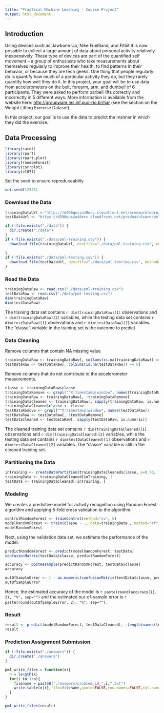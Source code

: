 ```yaml
---
title: "Practical Machine Learning - Course Project"
output: html_document
---
```


## Introduction  
Using devices such as Jawbone Up, Nike FuelBand, and Fitbit it is now possible to collect a large amount of data about personal activity relatively inexpensively. These type of devices are part of the quantified self movement – a group of enthusiasts who take measurements about themselves regularly to improve their health, to find patterns in their behavior, or because they are tech geeks. One thing that people regularly do is quantify how much of a particular activity they do, but they rarely quantify how well they do it. In this project, your goal will be to use data from accelerometers on the belt, forearm, arm, and dumbell of 6 participants. They were asked to perform barbell lifts correctly and incorrectly in 5 different ways. More information is available from the website here: [http://groupware.les.inf.puc-rio.br/har](http://groupware.les.inf.puc-rio.br/har) (see the section on the Weight Lifting Exercise Dataset).


In this project, our goal is to use the data to predict the manner in which they did the exercise.


## Data Processing  
```r
library(caret)
library(rpart)
library(rpart.plot)
library(randomForest)
library(corrplot)
library(e1071)
```
Set the seed to ensure reproduceablity
```r
set.seed(12345)
```

### Download the Data
```r
trainingDataUrl <-"https://d396qusza40orc.cloudfront.net/predmachlearn/pml-training.csv"
testDataUrl <- "https://d396qusza40orc.cloudfront.net/predmachlearn/pml-testing.csv"

if (!file.exists("./data")) {
  dir.create("./data")
}
if (!file.exists("./data/pml-training.csv")) {
  download.file(trainingDataUrl, destfile="./data/pml-training.csv", method="curl")
  
}
if (!file.exists("./data/pml-testing.csv")) {
  download.file(testDataUrl, destfile="./data/pml-testing.csv", method="curl")
}
```

### Read the Data
```r
trainingDataRaw <- read.csv("./data/pml-training.csv")
testDataRaw <- read.csv("./data/pml-testing.csv")
dim(trainingDataRaw)
dim(testDataRaw)
```
The training data set contains `r dim(trainingDataRaw)[1]` observations and `r dim(trainingDataRaw)[2]` variables, while the testing data set contains `r dim(testDataRaw)[1]` observations and `r dim(testDataRaw)[2]` variables. The "classe" variable in the training set is the outcome to predict. 

### Data Cleaning
Remove columns that contain NA missing value
```r
trainingDataRaw <- trainingDataRaw[, colSums(is.na(trainingDataRaw)) == 0] 
testDataRaw <- testDataRaw[, colSums(is.na(testDataRaw)) == 0] 
```
Remove columns that do not contribute to the accelerometer measurements.
```r
classe <- trainingDataRaw$classe
trainingDataRemove <- grepl("^X|timestamp|window", names(trainingDataRaw))
trainingDataRaw <- trainingDataRaw[, !trainingDataRemove]
trainingDataCleaned <- trainingDataRaw[, sapply(trainingDataRaw, is.numeric)]
trainingDataCleaned$classe <- classe
testDataRemove <- grepl("^X|timestamp|window", names(testDataRaw))
testDataRaw <- testDataRaw[, !testDataRemove]
testDataCleaned <- testDataRaw[, sapply(testDataRaw, is.numeric)]
```
The cleaned training data set contains `r dim(trainingDataCleaned)[1]` observations and `r dim(trainingDataCleaned)[2]` variables, while the testing data set contains `r dim(testDataCleaned)[1]` observations and `r dim(testDataCleaned)[2]` variables. The "classe" variable is still in the cleaned training set.

### Partitioning the Data
```r
inTraining <- createDataPartition(trainingDataCleaned$classe, p=0.70, list=F)
trainingData <- trainingDataCleaned[inTraining, ]
testData <- trainingDataCleaned[-inTraining, ]
```

### Modeling
We creates a predictive model for activity recognition using Random Forest algorithm and applying 5-fold cross validation to the algorithm.

```r
controlRandomForest <- trainControl(method="cv", 5)
modelRandomForest <- train(classe ~ ., data=trainingData , method="rf", trControl=controlRandomForest, ntree=250)
modelRandomForest
```

Next, using the validation data set, we estimate the performance of the model.

```r
predictRandomForest <- predict(modelRandomForest, testData)
confusionMatrix(testData$classe, predictRandomForest)
```

```r
accuracy <- postResample(predictRandomForest, testData$classe)
accuracy
```

```r
outOfSampleError <- 1 - as.numeric(confusionMatrix(testData$classe, predictRandomForest)$overall[1])
outOfSampleError 
```

Hence, the estimated accuracy of the model is `r paste(round(accuracy[1], 2), "%", sep="")` and the estimated out-of-sample error is `r paste(round(outOfSampleError, 2), "%", sep="")`.

### Result
```r
result <- predict(modelRandomForest, testDataCleaned[, -length(names(testDataCleaned))])
result
```

### Prediction Assignment Submission
```r
if (!file.exists("./answers")) {
  dir.create("./answers")
}

pml_write_files = function(x){
  n = length(x)
  for(i in 1:n){
    filename = paste0("./answers/problem_id_",i,".txt")
    write.table(x[i],file=filename,quote=FALSE,row.names=FALSE,col.names=FALSE)
  }
}
```

```r
pml_write_files(result)
```
